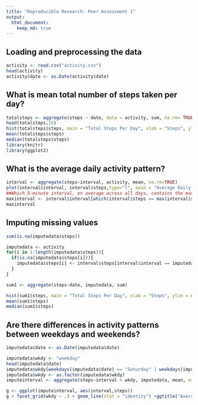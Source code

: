 ```yaml
---
title: "Reproducible Research: Peer Assessment 1"
output: 
  html_document:
    keep_md: true
---
```



## Loading and preprocessing the data
```r
activity <- read.csv("activity.csv")
head(activity)
activity$date <- as.Date(activity$date)
```

## What is mean total number of steps taken per day?
```r
totalsteps <- aggregate(steps ~ date, data = activity, sum, na.rm= TRUE)
head(totalsteps,10)
hist(totalsteps$steps, main = "Total Steps Per Day", xlab = "Steps", ylim = c(0,40),labels = TRUE)
mean(totalsteps$steps)
median(totalsteps$steps)
library(knitr)
library(ggplot2)
```

## What is the average daily activity pattern?

```r
interval <- aggregate(steps~interval, activity, mean, na.rm=TRUE)
plot(interval$interval, interval$steps,type="l", main = "Average Daily Activity Pattern", xlab = "Interval", ylab = "Average no.of.steps taken", col = "orange")
##Which 5-minute interval, on average across all days, contains the max number of steps?
maxinterval <- interval$interval[which(interval$steps == max(interval$steps))]
maxinterval
```

## Imputing missing values


```r
sum(is.na(imputedata$steps))

imputedata <- activity
for(i in 1:length(imputedata$steps)){
  if(is.na(imputedata$steps[i])){
    imputedata$steps[i] <- interval$steps[interval$interval == imputedata$interval[i]]
  }
}

sum1 <- aggregate(steps~date, imputedata, sum)

hist(sum1$steps, main = "Total Steps Per Day", xlab = "Steps", ylim = c(0,40), labels = TRUE)
mean(sum1$steps)
median(sum1$steps)

```

## Are there differences in activity patterns between weekdays and weekends?
```r
imputedata$date <- as.Date(imputedata$date)

imputedata$wkdy <- "weekday"
head(imputedata$date)
imputedata$wkdy[weekdays(imputedata$date) == "Saturday" | weekdays(imputedata$date) == "Sunday"] <- "Weekend"
imputedata$wkdy <- as.factor(imputedata$wkdy)
imputeinterval <- aggregate(steps~interval + wkdy, imputedata, mean, na.rm = TRUE)

g <- ggplot(imputeinterval, aes(interval,steps))
g + facet_grid(wkdy ~ .) + geom_line(stat = "identity") +ggtitle("Average number of steps per 5 min interval")
```
